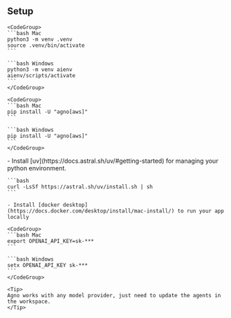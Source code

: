 ## Setup

<Steps>
  <Step title="Create and activate a virtual environment">

    <CodeGroup>
    ```bash Mac
    python3 -m venv .venv
    source .venv/bin/activate
    ```

    ```bash Windows
    python3 -m venv aienv
    aienv/scripts/activate
    ```
    </CodeGroup>

  </Step>
  <Step title="Install Agno">

    <CodeGroup>
    ```bash Mac
    pip install -U "agno[aws]"
    ```

    ```bash Windows
    pip install -U "agno[aws]"
    ```
    </CodeGroup>

  </Step>
  <Step title="Install uv and docker">
    - Install [uv](https://docs.astral.sh/uv/#getting-started) for managing your python environment.

    ```bash
    curl -LsSf https://astral.sh/uv/install.sh | sh
    ```

    - Install [docker desktop](https://docs.docker.com/desktop/install/mac-install/) to run your app locally
  </Step>
  <Step title="Export your OpenAI key">

    <CodeGroup>
    ```bash Mac
    export OPENAI_API_KEY=sk-***
    ```

    ```bash Windows
    setx OPENAI_API_KEY sk-***
    ```
    </CodeGroup>

    <Tip>
    Agno works with any model provider, just need to update the agents in the workspace.
    </Tip>
  </Step>
</Steps>
